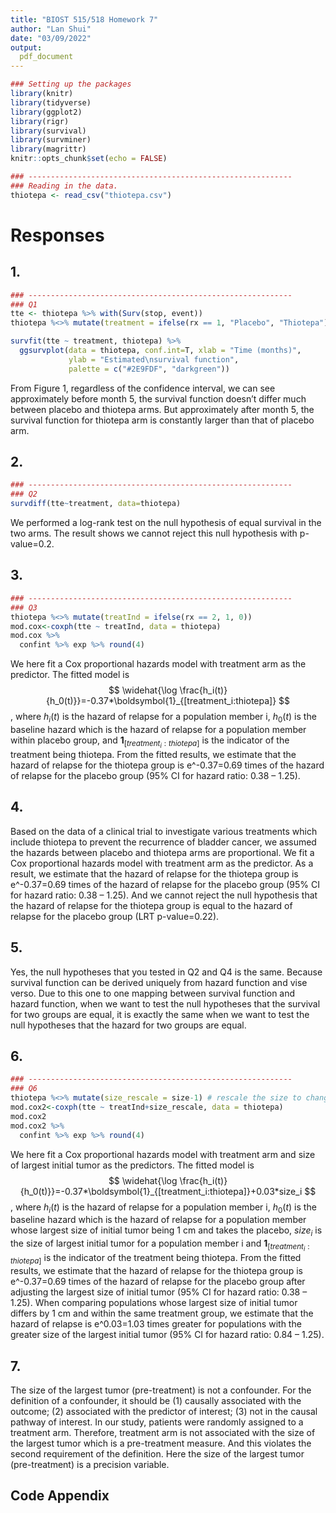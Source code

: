 ```yaml
---
title: "BIOST 515/518 Homework 7"
author: "Lan Shui"
date: "03/09/2022"
output:
  pdf_document
---
```


```r
### Setting up the packages
library(knitr)
library(tidyverse)
library(ggplot2)
library(rigr)
library(survival)
library(survminer)
library(magrittr)
knitr::opts_chunk$set(echo = FALSE)
```

```r
### -----------------------------------------------------------
### Reading in the data. 
thiotepa <- read_csv("thiotepa.csv")
```

# Responses 

## 1.
```r
### -----------------------------------------------------------
### Q1
tte <- thiotepa %>% with(Surv(stop, event))
thiotepa %<>% mutate(treatment = ifelse(rx == 1, "Placebo", "Thiotepa"))

survfit(tte ~ treatment, thiotepa) %>%
  ggsurvplot(data = thiotepa, conf.int=T, xlab = "Time (months)",
             ylab = "Estimated\nsurvival function",
             palette = c("#2E9FDF", "darkgreen"))

```

From Figure 1, regardless of the confidence interval, we can see approximately before month 5, the survival function doesn't differ much between placebo and thiotepa arms. But approximately after month 5, the survival function for thiotepa arm is constantly larger than that of placebo arm.

## 2.

```r
### -----------------------------------------------------------
### Q2
survdiff(tte~treatment, data=thiotepa)
```

We performed a log-rank test on the null hypothesis of equal survival in the two arms. The result shows we cannot reject this null hypothesis with p-value=0.2.

## 3.
```r
### -----------------------------------------------------------
### Q3
thiotepa %<>% mutate(treatInd = ifelse(rx == 2, 1, 0))
mod.cox<-coxph(tte ~ treatInd, data = thiotepa)
mod.cox %>% 
  confint %>% exp %>% round(4)
```

We here fit a Cox proportional hazards model with treatment arm as the predictor. The fitted model is
$$
\widehat{\log \frac{h_i(t)}{h_0(t)}}=-0.37*\boldsymbol{1}_{[treatment_i:thiotepa]}
$$
, where $h_i(t)$ is the hazard of relapse for a population member i, $h_0(t)$ is the baseline hazard which is the hazard of relapse for a population member within placebo group, and $\boldsymbol{1}_{[treatment_i:thiotepa]}$ is the indicator of the treatment being thiotepa. From the fitted results, we estimate that the hazard of relapse for the thiotepa group is e^-0.37=0.69 times of the hazard of relapse for the placebo group (95% CI for hazard ratio: 0.38 – 1.25).

## 4.
Based on the data of a clinical trial to investigate various treatments which include thiotepa to prevent the recurrence of bladder cancer, we assumed the hazards between placebo and thiotepa arms are proportional. We fit a Cox proportional hazards model with treatment arm as the predictor. As a result, we estimate that the hazard of relapse for the thiotepa group is e^-0.37=0.69 times of the hazard of relapse for the placebo group (95% CI for hazard ratio: 0.38 – 1.25). And we cannot reject the null hypothesis that the hazard of relapse for the thiotepa group is equal to the hazard of relapse for the placebo group (LRT p-value=0.22).

## 5.
Yes, the null hypotheses that you tested in Q2 and Q4 is the same. Because survival function can be derived uniquely from hazard function and vise verso. Due to this one to one mapping between survival function and hazard function, when we want to test the null hypotheses that the survival for two groups are equal, it is exactly the same when we want to test the null hypotheses that the hazard for two groups are equal.

## 6.
```r
### -----------------------------------------------------------
### Q6
thiotepa %<>% mutate(size_rescale = size-1) # rescale the size to change the baseline hazard population
mod.cox2<-coxph(tte ~ treatInd+size_rescale, data = thiotepa) 
mod.cox2
mod.cox2 %>% 
  confint %>% exp %>% round(4)
```
We here fit a Cox proportional hazards model with treatment arm and size of largest initial tumor as the predictors. The fitted model is 
$$
\widehat{\log \frac{h_i(t)}{h_0(t)}}=-0.37*\boldsymbol{1}_{[treatment_i:thiotepa]}+0.03*size_i
$$
, where $h_i(t)$ is the hazard of relapse for a population member i, $h_0(t)$ is the baseline hazard which is the hazard of relapse for a population member whose largest size of initial tumor being 1 cm and takes the placebo, $size_i$ is the size of largest initial tumor for a population member i and $\boldsymbol{1}_{[treatment_i:thiotepa]}$ is the indicator of the treatment being thiotepa. From the fitted results, we estimate that the hazard of relapse for the thiotepa group is e^-0.37=0.69 times of the hazard of relapse for the placebo group after adjusting the largest size of initial tumor (95% CI for hazard ratio: 0.38 – 1.25). When comparing populations whose largest size of initial tumor differs by 1 cm and within the same treatment group, we estimate that the hazard of relapse is e^0.03=1.03 times greater for populations with the greater size of the largest initial tumor (95% CI for hazard ratio: 0.84 – 1.25).

## 7.
The size of the largest tumor (pre-treatment) is not a confounder. For the definition of a confounder, it should be (1) causally associated with the outcome; (2) associated with the predictor of interest; (3) not in the causal pathway of interest. In our study, patients were randomly assigned to a treatment arm. Therefore, treatment arm is not associated with the size of the largest tumor which is a pre-treatment measure. And this violates the second requirement of the definition. Here the size of the largest tumor (pre-treatment) is a precision variable.

\pagebreak

## Code Appendix

```r
```
